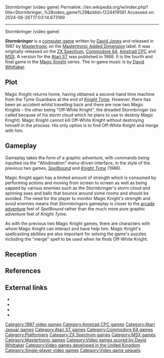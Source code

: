 Stormbringer (video game)
Permalink: //en.wikipedia.org/w/index.php?title=Stormbringer_%28video_game%29&oldid=1224419561
Accessed on: 2024-06-26T17:03:14.673189



------
Stormbringer (video game)
{{Infobox video game
|title = Stormbringer
|image = [[File:Stormbringer video game.jpg|Stormbringer]]
|caption = Cover art
|developer = [[David Jones (programmer)|David Jones]]
|publisher = [[Mastertronic]] <small>(on the M.A.D. label)</small>
|designer =
|engine = 
|released = 1987, 1988
|genre = [[Platform game]], graphic adventure
|modes = [[Single-player video game|Single-player]]
|platforms = [[ZX Spectrum]] <small>(separate 48K and 128K versions)</small>, [[Commodore 64]], [[Amstrad CPC]], [[MSX]], [[Atari ST]]
}}

'''''Stormbringer''''' is a [[Video game|computer game]] written by [[David Jones (programmer)|David Jones]] and released in 1987 by [[Mastertronic]] on the [[Mastertronic Added Dimension]] label. It was originally released on the [[ZX Spectrum]], [[Commodore 64]], [[Amstrad CPC]] and [[MSX]]. A version for the [[Atari ST]] was published in 1988. It is the fourth and final game in the [[Magic Knight]] series. The in-game music is by [[David Whittaker (video game composer)|David Whittaker]].

==Plot==
Magic Knight returns home, having obtained a second-hand time machine from the Tyme Guardians at the end of ''[[Knight Tyme]]''. However, there has been an accident whilst travelling back and there are now two Magic Knights - the other being "Off-White Knight", the dreaded Stormbringer (so called because of his storm cloud which he plans to use to destroy Magic Knight). Magic Knight cannot kill Off-White Knight without destroying himself in the process. His only option is to find Off-White Knight and merge with him.

==Gameplay==
Gameplay takes the form of a graphic adventure, with commands being inputted via the "Windimation" menu-driven interface, in the style of the previous two games, ''[[Spellbound (video game)|Spellbound]]'' and ''[[Knight Tyme]]'' (1986).

Magic Knight again has a limited amount of strength which is consumed by performing actions and moving from screen to screen as well as being sapped by various enemies such as the Stormbringer's storm cloud and spinning axes and balls that bounce around some rooms and should be avoided. The need for the player to monitor Magic Knight's strength and avoid enemies means that ''Stormbringer''s gameplay is closer to the [[arcade adventure]] feel of ''Spellbound'' rather than the much more pure graphic adventure feel of ''Knight Tyme''.

As with the previous two Magic Knight games, there are characters with whom Magic Knight can interact and have help him. Magic Knight's spellcasting abilities are also important for solving the game's puzzles including the "merge" spell to be used when he finds Off-White Knight.

==Reception==
{{Video game reviews
| award1Pub = ''Computer and Video Games''
| award1 = C+VG Hit<ref>Game review, Computer & Video Games issue 69, July 1987, page 47</ref>
| award2Pub = ''Your Sinclair''
| award2 = Megagame<ref>Game review, Your Sinclair issue 19, July 1987, page 77</ref>
}}

== References ==
{{reflist}}

==External links==
*{{AtariLegend game|id=180|name=Stormbringer}}
*{{WoS game|id=0004919|name=Stormbringer}}
*{{Lemon64 game|id=2489|name=Stormbringer}}
*{{moby game|id=/stormbringer|name=''Stormbringer''}}

[[Category:1987 video games]]
[[Category:Amstrad CPC games]]
[[Category:Atari Jaguar games]]
[[Category:Atari ST games]]
[[Category:Commodore 64 games]]
[[Category:Platformers]]
[[Category:ZX Spectrum games]]
[[Category:MSX games]]
[[Category:Mastertronic games]]
[[Category:Video games scored by David Whittaker]]
[[Category:Video games developed in the United Kingdom]]
[[Category:Single-player video games]]
[[Category:Video game sequels]]